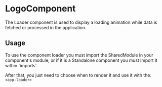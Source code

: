 
<Meta of={LoaderStories} />

# LogoComponent

The Loader component is used to display a loading animation while data is fetched or processed in the application.

## Usage

To use the component loader you must import the SharedModule in your component's module, or if it is a Standalone component you must import it within 'imports'.

After that, you just need to choose when to render it and use it with the: `<app-loader>`

<Canvas of={LoaderStories.Default} />
